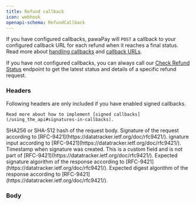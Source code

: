 ```yaml
---
title: Refund callback
icon: webhook
openapi-schema: RefundCallback
---
```


If you have configured callbacks, pawaPay will `POST` a callback to your configured callback URL for each refund when it reaches a final status. 
Read more about [handling callbacks](/implementation#handling-callbacks) and [callback URLs](/using_the_api#callback-urls).

If you have not configured callbacks, you can always call our [Check Refund Status](/v1/api-reference/refunds/check-refund-status) endpoint to get the latest status and details of a specific refund request. 

### Headers

<Info> 
    Following headers are only included if you have enabled signed callbacks.

    Read more about how to implement [signed callbacks](/using_the_api#signatures-in-callbacks).
</Info>

<ParamField header="Content-Digest" type="string">
    SHA256 or SHA-512 hash of the request body.
</ParamField>
<ParamField header="Signature" type="String">
    Signature of the request according to [RFC-9421](https://datatracker.ietf.org/doc/rfc9421/).
</ParamField>
<ParamField header="Signature-Input" type="String">
    ignature input according to [RFC-9421](https://datatracker.ietf.org/doc/rfc9421/).
</ParamField>
<ParamField header="Signature-Date" type="String">
    Timestamp when signature was created. This is a custom field and is not part of [RFC-9421](https://datatracker.ietf.org/doc/rfc9421/).
</ParamField>
<ParamField header="Accept-Signature" type="String">
    Expected signature algorithm of the response according to [RFC-9421](https://datatracker.ietf.org/doc/rfc9421/).
</ParamField>
<ParamField header="Accept-Digest" type="String">
    Expected digest algorithm of the response according to [RFC-9421](https://datatracker.ietf.org/doc/rfc9421/).
</ParamField>

### Body
